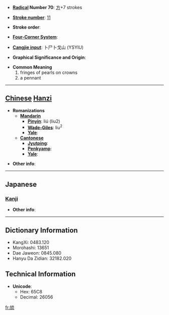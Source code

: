 * '''[[Wiktionary:Chinese radical index| Radical]] Number 70''': [[Wiktionary:Chinese radical index 方|方]]+7 strokes

* '''[[Wiktionary:Chinese total strokes index|Stroke number]]''': [[Wiktionary:Chinese total strokes index 11|11]]

* '''Stroke order''': 

* '''[[Wiktionary:Chinese four corner index|Four-Corner System]]''': 

* '''[[Wiktionary:Chinese Cangjie index|Cangjie input]]''': 卜尸卜戈山 (YSYIU)

* '''Graphical Significance and Origin''': 

* '''Common Meaning'''
*#fringes of pearls on crowns
*# a pennant


----

== [[Chinese]] [[Hanzi]] ==

* '''Romanizations'''
** '''[[Mandarin]]'''
*** '''[[Pinyin]]''': liú (liu2)
*** '''[[Wade-Giles]]''': liu<sup>2</sup>
*** '''[[Yale]]''': 
** '''[[Cantonese]]'''
*** '''[[Jyutping]]''':
*** '''[[Penkyamp]]''': 
*** '''[[Yale]]''': 

* '''Other info''': 

----

==Japanese==
===[[Kanji]]===
{{kanji|on readings=[[りゅう]] (ryū)
|kun readings=[[はたあし]] (hataashi)
}}

* '''Other info''':  

----

== Dictionary Information ==

* KangXi: 0483.120
* Morohashi: 13651
* Dae Jaweon: 0845.080
* Hanyu Da Zidian: 32182.020

== Technical Information ==

* '''Unicode''':
** Hex: 65C8
** Decimal: 26056

[[fr:旈]]